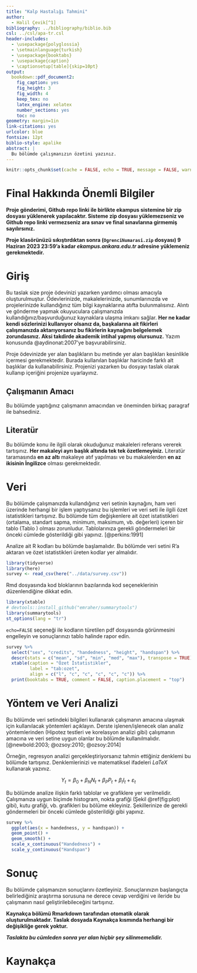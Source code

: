 ---
title: "Kalp Hastalığı Tahmini"
author: 
  - Halil Çevik[^1]
bibliography: ../bibliography/biblio.bib
csl: ../csl/apa-tr.csl
header-includes:
  - \usepackage{polyglossia}
  - \setmainlanguage{turkish}
  - \usepackage{booktabs}
  - \usepackage{caption} 
  - \captionsetup[table]{skip=10pt}
output:
  bookdown::pdf_document2:
    fig_caption: yes
    fig_height: 3
    fig_width: 4
    keep_tex: no
    latex_engine: xelatex
    number_sections: yes
    toc: no
geometry: margin=1in
link-citations: yes
urlcolor: blue
fontsize: 12pt
biblio-style: apalike
abstract: |
  Bu bölümde çalışmanızın özetini yazınız.
---
```{r setup, include=FALSE}
knitr::opts_chunk$set(cache = FALSE, echo = TRUE, message = FALSE, warning = FALSE)
```

<!-- ======================================================================= -->
<!-- ============================== NOTLAR ================================= -->
<!-- ======================================================================= -->
[^1]: Öğrenci Numarası, [Github Repo](https://github.com/halil123g/final)

# Final Hakkında Önemli Bilgiler

\colorbox{BurntOrange}{GITHUB REPO BAĞLANTINIZI BU DOSYANIN 37. SATIRINA YAZINIZ!}

**Proje gönderimi, Github repo linki ile birlikte ekampus sistemine bir zip dosyası yüklenerek yapılacaktır. Sisteme zip dosyası yüklemezseniz ve Github repo linki vermezseniz ara sınav ve final sınavlarına girmemiş sayılırsınız.**

**Proje klasörünüzü sıkıştırdıktan sonra (`OgrenciNumarasi.zip` dosyası) 9 Haziran 2023 23:59'a kadar *ekampus.ankara.edu.tr* adresine yüklemeniz gerekmektedir.**

\colorbox{WildStrawberry}{Daha fazla bilgi için proje klasöründeki README.md dosyasını okuyunuz.}

# Giriş
Bu taslak size proje ödevinizi yazarken yardımcı olması amacıyla oluşturulmuştur. Ödevlerinizde, makalelerinizde, sunumlarınızda ve projelerinizde kullandığınız tüm bilgi kaynaklarına atıfta bulunmalısınız. Alıntı ve gönderme yapmak okuyuculara çalışmanızda kullandığınız/başvurduğunuz  kaynaklara ulaşma imkanı sağlar. **Her ne kadar kendi sözlerinizi kullanıyor olsanız da, başkalarına ait fikirleri çalışmanızda aktarıyorsanız bu fikirlerin kaynağını belgelemek zorundasınız. Aksi takdirde akademik intihal yapmış olursunuz.** Yazım konusunda @aydinonat:2007'ye başvurabilirsiniz. 


Proje ödevinizde yer alan başlıkların bu metinde yer alan başlıkları kesinlikle içermesi gerekmektedir. Burada kullanılan başlıklar haricinde farklı alt başlıklar da kullanabilirsiniz. Projenizi yazarken bu dosyayı taslak olarak kullanıp içeriğini projenize uyarlayınız.

## Çalışmanın Amacı
Bu bölümde yaptığınız çalışmanın amacından ve öneminden birkaç paragraf ile bahsediniz.

## Literatür 

Bu bölümde konu ile ilgili olarak okuduğunuz makaleleri referans vererek tartışınız. **Her makaleyi ayrı başlık altında tek tek özetlemeyiniz.** Literatür taramasında **en az altı** makaleye atıf yapılması ve bu makalelerden **en az ikisinin İngilizce** olması gerekmektedir.

# Veri 
Bu bölümde çalışmanızda kullandığınız veri setinin kaynağını, ham veri üzerinde herhangi bir işlem yaptıysanız bu işlemleri ve veri seti ile ilgili özet istatistikleri tartışınız. Bu bölümde tüm değişkenlere ait özet istatistikleri (ortalama, standart sapma, minimum, maksimum, vb. değerleri) içeren bir tablo (Tablo \ref{tab:ozet}) olması zorunludur. Tablolarınıza gerekli göndermeleri bir önceki cümlede gösterildiği gibi yapınız. [@perkins:1991]

Analize ait R kodları bu bölümde başlamalıdır. Bu bölümde veri setini R'a aktaran ve özet istatistikleri üreten kodlar yer almalıdır.

```{r}
library(tidyverse)
library(here)
survey <- read_csv(here("../data/survey.csv"))
```

Rmd dosyasında kod bloklarının bazılarında kod seçeneklerinin düzenlendiğine dikkat edin. 

```{r, echo=FALSE}
library(xtable) 
# devtools::install_github("emraher/summarytools")
library(summarytools)
st_options(lang = "tr")
```

`echo=FALSE` seçeneği ile kodların türetilen pdf dosyasında görünmesini engelleyin ve sonuçlarınızı tablo halinde rapor edin.

```{r results='asis', echo=FALSE}
survey %>%
  select("sex", "credits", "handedness", "height", "handspan") %>% 
  descr(stats = c("mean", "sd", "min", "med", "max"), transpose = TRUE) %>% 
  xtable(caption = "Özet İstatistikler",
         label = "tab:ozet",
         align = c("l", "c", "c", "c", "c", "c")) %>% 
  print(booktabs = TRUE, comment = FALSE, caption.placement = "top")
```


# Yöntem ve Veri Analizi
Bu bölümde veri setindeki bilgileri kullanarak çalışmanın amacına ulaşmak için kullanılacak yöntemleri açıklayın. Derste işlenen/işlenecek olan analiz yöntemlerinden (Hipotez testleri ve korelasyon analizi gibi) çalışmanın amacına ve veri setine uygun olanlar bu bölümde kullanılmalıdır. [@newbold:2003; @ozsoy:2010; @ozsoy:2014]

Örneğin, regresyon analizi gerçekleştiriyorsanız tahmin ettiğiniz denklemi bu bölümde tartışınız. Denklemlerinizi ve matematiksel ifadeleri $LaTeX$ kullanarak yazınız.

$$
Y_t = \beta_0 + \beta_N N_t + \beta_P P_t + \beta_I I_t + \varepsilon_t
$$

Bu bölümde analize ilişkin farklı tablolar ve grafiklere yer verilmelidir. Çalışmanıza uygun biçimde histogram, nokta grafiği (Şekil \@ref(fig:plot) gibi), kutu grafiği, vb. grafikleri bu bölüme ekleyiniz. Şekillerinize de gerekli göndermeleri bir önceki cümlede gösterildiği gibi yapınız.


```{r plot, fig.align='center', fig.cap='Muhteşem Bir Grafik'}
survey %>% 
  ggplot(aes(x = handedness, y = handspan)) +
  geom_point() +
  geom_smooth() +
  scale_x_continuous("Handedness") + 
  scale_y_continuous("Handspan")
```


# Sonuç
Bu bölümde çalışmanızın sonuçlarını özetleyiniz. Sonuçlarınızın başlangıçta belirlediğiniz araştırma sorusuna ne derece cevap verdiğini ve ileride bu çalışmanın nasıl geliştirilebileceğini tartışınız.

**Kaynakça bölümü Rmarkdown tarafından otomatik olarak oluşturulmaktadır. Taslak dosyada Kaynakça kısmında herhangi bir değişikliğe gerek yoktur.** 

**_Taslakta bu cümleden sonra yer alan hiçbir şey silinmemelidir._**

\newpage
# Kaynakça {#references}
<div id="refs"></div>

